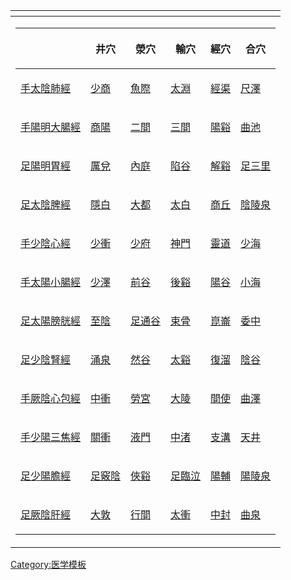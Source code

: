 {| class="navbox collapsible autocollapse"
|-
! {{tnavbar-collapsible| [[五輸穴]]|五輸穴}}
|-
|
{| style="width:100%; table-layout:fixed; margin:0" class="wikitable"
|-
!   !! 井穴 !! 滎穴 !! 輸穴 !! 經穴 !! 合穴
|-
| [[手太陰肺經]] || [[少商穴|少商]] || [[魚際穴|魚際]] || [[太淵穴|太淵]] || [[經渠穴|經渠]] || [[尺澤穴|尺澤]]
|-
| [[手陽明大腸經]] || [[商陽穴|商陽]] || [[二間穴|二間]] || [[三間穴|三間]] || [[陽谿穴|陽谿]] || [[曲池穴|曲池]]
|-
| [[足陽明胃經]] || [[厲兌穴|厲兌]] || [[內庭穴|內庭]] || [[陷谷穴|陷谷]] || [[解谿穴|解谿]] || [[足三里穴|足三里]]
|-
| [[足太陰脾經]] || [[隱白穴|隱白]] || [[大都穴|大都]] || [[太白穴|太白]] || [[商丘穴|商丘]] || [[陰陵泉穴|陰陵泉]]
|-
| [[手少陰心經]] || [[少衝穴|少衝]] || [[少府穴|少府]] || [[神門穴|神門]] || [[靈道穴|靈道]] || [[少海穴|少海]]
|-
| [[手太陽小腸經]] || [[少澤穴|少澤]] || [[前谷穴|前谷]] || [[後谿穴|後谿]] || [[陽谷穴|陽谷]] || [[小海穴|小海]]
|-
| [[足太陽膀胱經]]  || [[至陰穴|至陰]] || [[足通谷穴|足通谷]] || [[束骨穴|束骨]] ||  [[崑崙穴|崑崙]] || [[委中穴|委中]]
|-
| [[足少陰腎經]]  || [[湧泉穴|涌泉]] || [[然谷穴|然谷]] || [[太谿穴|太谿]] || [[復溜穴|復溜]]  || [[陰谷穴|陰谷]]
|-
| [[手厥陰心包經]]  || [[中衝穴|中衝]] || [[勞宮穴|勞宮]] || [[大陵穴|大陵]] || [[間使穴|間使]] || [[曲澤穴|曲澤]]
|-
| [[手少陽三焦經]] || [[關衝穴|關衝]]  || [[液門穴|液門]] || [[中渚穴|中渚]] || [[支溝穴|支溝]] || [[天井穴|天井]]
|-
| [[足少陽膽經]] || [[足竅陰穴|足竅陰]]  || [[俠谿穴|俠谿]] || [[足臨泣穴|足臨泣]] || [[陽輔穴|陽輔]] || [[陽陵泉穴|陽陵泉]] 
|-
| [[足厥陰肝經]]  || [[大敦穴|大敦]] || [[行間穴|行間]] || [[太衝穴|太衝]] || [[中封穴|中封]] || [[曲泉穴|曲泉]]
|}
|}<noinclude>
[[Category:医学模板]]
</noinclude>